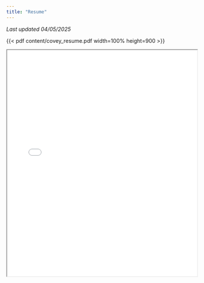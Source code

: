 ```yaml
---
title: "Resume"
---
```


_Last updated 04/05/2025_

{{< pdf content/covey_resume.pdf width=100% height=900 >}}

```{=html}
<iframe src="content/covey_resume.pdf" width="100%" height="600px"></iframe>
```